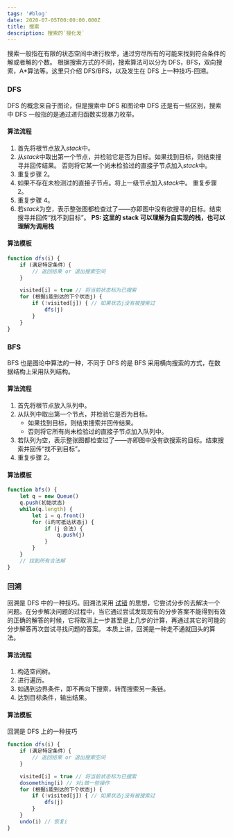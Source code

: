 ```yaml
---
tags: '#blog'
date: 2020-07-05T00:00:00.000Z
title: 搜索
description: 搜索的`接化发`
---
```




搜索一般指在有限的状态空间中进行枚举，通过穷尽所有的可能来找到符合条件的解或者解的个数。
根据搜索方式的不同，搜索算法可以分为 DFS，BFS，双向搜索，A\*算法等。这里只介绍 DFS/BFS，以及发生在 DFS 上一种技巧-回溯。

### DFS

DFS 的概念来自于图论，但是搜索中 DFS 和图论中 DFS 还是有一些区别，搜索中 DFS 一般指的是通过递归函数实现暴力枚举。

#### 算法流程

1. 首先将根节点放入*stack*中。
2. 从*stack*中取出第一个节点，并检验它是否为目标。如果找到目标，则结束搜寻并回传结果。
   否则将它某一个尚未检验过的直接子节点加入*stack*中。
3. 重复步骤 2。
4. 如果不存在未检测过的直接子节点。将上一级节点加入*stack*中。
   重复步骤 2。
5. 重复步骤 4。
6. 若*stack*为空，表示整张图都检查过了——亦即图中没有欲搜寻的目标。结束搜寻并回传“找不到目标”。
   **PS: 这里的 stack 可以理解为自实现的栈，也可以理解为调用栈**

#### 算法模板

```js
function dfs(i) {
	if (满足特定条件）{
		// 返回结果 or 退出搜索空间
	}

	visited[i] = true // 将当前状态标为已搜索
	for (根据i能到达的下个状态j) {
		if (!visited[j]) { // 如果状态j没有被搜索过
			dfs(j)
		}
	}
}
```

### BFS

BFS 也是图论中算法的一种，不同于 DFS 的是 BFS 采用横向搜索的方式，在数据结构上采用队列结构。

#### 算法流程

1. 首先将根节点放入队列中。
2. 从队列中取出第一个节点，并检验它是否为目标。
   - 如果找到目标，则结束搜索并回传结果。
   - 否则将它所有尚未检验过的直接子节点加入队列中。
3. 若队列为空，表示整张图都检查过了——亦即图中没有欲搜索的目标。结束搜索并回传“找不到目标”。
4. 重复步骤 2。

#### 算法模板

```js
function bfs() {
	let q = new Queue()
	q.push(初始状态)
	while(q.length) {
		let i = q.front()
		for (i的可抵达状态j) {
			if (j 合法) {
				q.push(j)
			}
		}
	}
	// 找到所有合法解
}
```

### 回溯

回溯是 DFS 中的一种技巧。回溯法采用 [试错](https://zh.wikipedia.org/wiki/%E8%AF%95%E9%94%99) 的思想，它尝试分步的去解决一个问题。在分步解决问题的过程中，当它通过尝试发现现有的分步答案不能得到有效的正确的解答的时候，它将取消上一步甚至是上几步的计算，再通过其它的可能的分步解答再次尝试寻找问题的答案。
本质上讲，回溯是一种走不通就回头的算法。

#### 算法流程

1. 构造空间树。
2. 进行遍历。
3. 如遇到边界条件，即不再向下搜索，转而搜索另一条链。
4. 达到目标条件，输出结果。

#### 算法模板

回溯是 DFS 上的一种技巧

```js
function dfs(i) {
	if (满足特定条件）{
		// 返回结果 or 退出搜索空间
	}

	visited[i] = true // 将当前状态标为已搜索
	dosomething(i) // 对i做一些操作
	for (根据i能到达的下个状态j) {
		if (!visited[j]) { // 如果状态j没有被搜索过
			dfs(j)
		}
	}
	undo(i) // 恢复i
}
```
